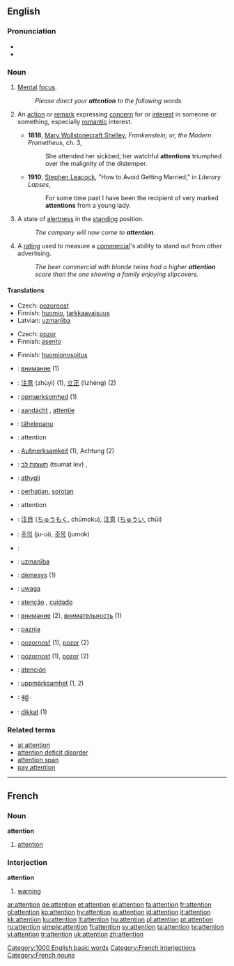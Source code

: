 {{wikipedia}}
==English==

{{rank|single|foot|beauty|618|attention|standing|books|knows}}

===Pronunciation===
*{{IPA|/əˈtɛnʃən/}}
*{{audio|en-us-attention.ogg|Audio (US)}}

===Noun===
{{en-noun}}

# {{uncountable}} [[Mental]] [[focus]].
#: ''Please direct your '''attention''' to the following words.''
# {{context|countable|often plural}} An [[action]] or [[remark]] expressing [[concern]] for or [[interest]] in someone or something, especially [[romantic]] interest. 
#*'''1818''', [[w:Mary Wollstonecraft Shelley|Mary Wollstonecraft Shelley]], ''Frankenstein; or, the Modern Prometheus'', ch. 3,
#*:She attended her sickbed; her watchful '''attentions''' triumphed over the malignity of the distemper.
#*'''1910''', [[w:Stephen Leacock|Stephen Leacock]], "How to Avoid Getting Married," in ''Literary Lapses'',
#*:For some time past I have been the recipient of very marked '''attentions''' from a young lady.
# {{context|uncountable|military}} A state of [[alertness]] in the [[standing]] position.
#: ''The company will now come to '''attention'''.''
# {{rfd-redundant}} {{context|uncountable|advertising}} A [[rating]] used to measure a [[commercial]]'s ability to stand out from other advertising.
#: ''The beer commercial with blonde twins had a higher '''attention''' score than the one showing a family enjoying slipcovers.''

====Translations====
{{trans-top|mental focus}}
*Czech: [[pozornost]] {{f}}
*Finnish: [[huomio]], [[tarkkaavaisuus]]
*Latvian: [[uzmanība]] {{f}}
{{trans-mid}}
{{trans-bottom}}

{{trans-top|state of alertness in the standing position}}
*Czech: [[pozor]] {{m}}
*Finnish: [[asento]]
{{trans-mid}}
{{trans-bottom}}

{{trans-top|romantic interest}}
*Finnish: [[huomionosoitus]]
{{trans-mid}}
{{trans-bottom}}

{{checktrans-top}}
<!--added {{ttbc|}}s here.-->
*{{ttbc|Bulgarian}}: [[внимание]] {{n}} (1)
*{{ttbc|Chinese}}: [[注意]] (zhùyì) (1), [[立正]] (lìzhèng) (2)
*{{ttbc|Danish}}: [[opmærksomhed]] {{c}} (1)
*{{ttbc|Dutch}}: [[aandacht]] {{f}}, [[attentie]] {{f}}
*{{ttbc|Estonian}}: [[tähelepanu]]
*{{ttbc|French}}: attention {{f}}
*{{ttbc|German}}: [[Aufmerksamkeit]] {{f}} (1), Achtung  {{f}} (2)
*{{ttbc|Hebrew}}: [[תשומת לב]] (tsumat lev) {{f}}, {{he-translation|קשב|keshev}} {{m}}
*{{ttbc|Icelandic}}: [[athygli]] {{f}}
*{{ttbc|Indonesian}}: [[hati|perhatian]], [[sorot|sorotan]]
*{{ttbc|Interlingua}}: attention
{{trans-mid}}
*{{ttbc|Japanese}}: [[注目]] ([[ちゅうもく]], chūmoku), [[注意]] ([[ちゅうい]], chūi)
*{{ttbc|Korean}}: [[주의]] (ju-ui), [[주목]] (jumok)
*{{ttbc|Kurdish}}: {{KUchar|[[ئاگاداری]]}}
*{{ttbc|Latvian}}: [[uzmanība]] {{f}}
*{{ttbc|Lithuanian}}: [[dėmesys]] {{m}} (1)
*{{ttbc|Polish}}: [[uwaga]] {{f}}
*{{ttbc|Portuguese}}: [[atenção]] {{f}}, [[cuidado]] {{m}}
*{{ttbc|Russian}}: [[внимание]] {{n}} (2), [[внимательность]] {{f}} (1)
*{{ttbc|Serbian}}: [[paznja]] {{f}}
*{{ttbc|Slovak}}: [[pozornosť]] {{f}} (1), [[pozor]] {{m}} (2)
*{{ttbc|Slovene}}: [[pozornost]] {{f}} (1), [[pozor]] {{m}} (2)
*{{ttbc|Spanish}}: [[atención]] {{f}}
*{{ttbc|Swedish}}: [[uppmärksamhet]] {{c}} (1, 2)
*{{ttbc|Telugu}}: [[శ్రద్ధ]]
*{{ttbc|Turkish}}: [[dikkat]] {{n}} (1)
{{trans-bottom}}

===Related terms===
*[[at attention]]
*[[attention deficit disorder]]
*[[attention span]]
*[[pay attention]]

[[Category:1000 English basic words]]

----

==French==

===Noun===
'''attention'''

# [[attention]]

===Interjection===
'''attention'''

# [[warning]]

[[Category:French interjections]]
[[Category:French nouns]]

[[ar:attention]]
[[de:attention]]
[[et:attention]]
[[el:attention]]
[[fa:attention]]
[[fr:attention]]
[[gl:attention]]
[[ko:attention]]
[[hy:attention]]
[[io:attention]]
[[id:attention]]
[[it:attention]]
[[kk:attention]]
[[ku:attention]]
[[lt:attention]]
[[hu:attention]]
[[pl:attention]]
[[pt:attention]]
[[ru:attention]]
[[simple:attention]]
[[fi:attention]]
[[sv:attention]]
[[ta:attention]]
[[te:attention]]
[[vi:attention]]
[[tr:attention]]
[[uk:attention]]
[[zh:attention]]
